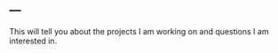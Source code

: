 ---
---

<link rel="stylesheet" href="styles.css" type="text/css">


This will tell you about the projects I am working on and questions I am interested in. 